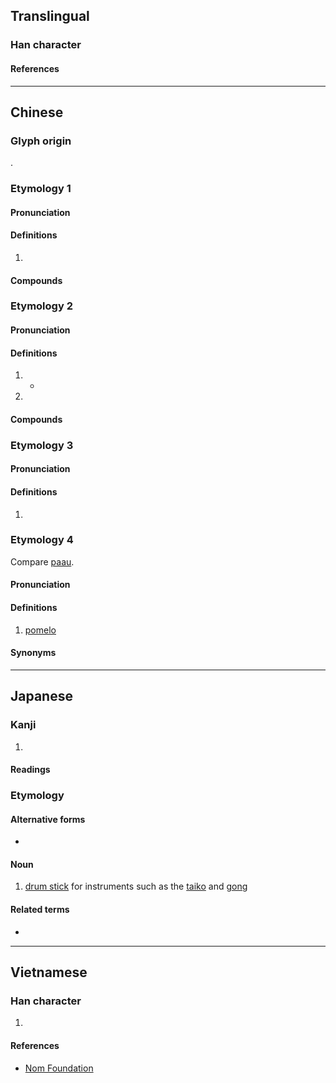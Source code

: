 {{character info/new}}
==Translingual==

===Han character===
{{Han char|rn=75|rad=木|as=05|sn=9|four=47912|canj=DPRU|ids=⿰木包}}

====References====
{{Han ref|kx=0517.130|dkj=14589|dj=0906.010|hdz=21187.050|uh=67B9}}

----

==Chinese==

===Glyph origin===
{{Han etym}}
{{Han compound|木|包|ls=psc|c1=s|c2=p|t1=tree}}.

===Etymology 1===
{{zh-forms}}

====Pronunciation====
{{zh-pron
|m=bāo
|c=baau1
|mc=2
|oc=n,1
|ma=
|cat=n
}}

====Definitions====
{{zh-hanzi}}

# {{taxlink|Quercus serrata|species|noshow=1}}

====Compounds====
{{zh-der|枹木|枹樹|枹櫟}}

===Etymology 2===
{{zh-forms}}

====Pronunciation====
{{zh-pron
|m=fú
|c=fu1,fau4
|mc=3
|oc=1,2
|ma=
|cat=n
}}

====Definitions====
{{zh-hanzi}}

# {{zh-alt-form|桴|[[drumstick]]}}
#* {{zh-x|揚 枹{fú} 兮 拊 鼓，疏緩 節 兮 安 歌。|ref=Chuci}}
# {{zh-used in|枹薊}}

====Compounds====
{{zh-der|枹鼓}}

===Etymology 3===

====Pronunciation====
{{zh-pron
|m=fú
|mc=1
|oc=n,3
|ma=
|cat=pn
}}

====Definitions====
{{zh-hanzi}}

# {{zh-only|枹罕}}

===Etymology 4===
Compare [[paau]].<!--http://www.ixueshu.com/document/262c9191c5a58763318947a18e7f9386.html-->
{{rfe|zh|which language?}}

====Pronunciation====
{{zh-pron
|mb=
|md=pău
|cat=n
}}
{{rfp|zh}}

====Definitions====
{{zh-hanzi}}

# {{lb|zh|Min Bei|Min Dong}} [[pomelo]]

====Synonyms====
{{zh-dial|柚子}}

----

==Japanese==

===Kanji===
{{ja-kanji|grade=|rs=木05}}

# {{rfdef|ja|sort=木05}}

====Readings====
{{ja-readings
|goon=ひょう, ぶ
|kanon=ふう, ほう
|kanyoon=ふ
|kun=ばち-, おけら, なら
}}

===Etymology===
{{wikipedia|lang=ja|バチ}}
{{ja-kanjitab|ばち|yomi=k}}

====Alternative forms====
* {{ja-l|桴}}

====Noun====
{{ja-noun|ばち|バチ}}

# [[drum stick]] for instruments such as the [[taiko]] and [[gong]]

====Related terms====
* {{ja-r|撥|ばち}}

----

==Vietnamese==

===Han character===
{{vi-readings|rs=木05|reading=phù}}

# {{rfdef|vi|sort=木05}}

====References====
* [http://nomfoundation.org/common/nom_details.php?codepoint=67b9 Nom Foundation]